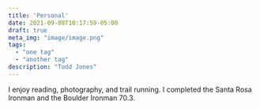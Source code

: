 ```yaml
---
title: 'Personal'
date: 2021-09-08T10:17:59-05:00
draft: true
meta_img: "image/image.png"
tags:
  - "one tag"
  - "another tag"
description: "Todd Jones"
---
```


I enjoy reading, photography, and trail running. I completed the Santa Rosa Ironman and the Boulder Ironman 70.3. 
